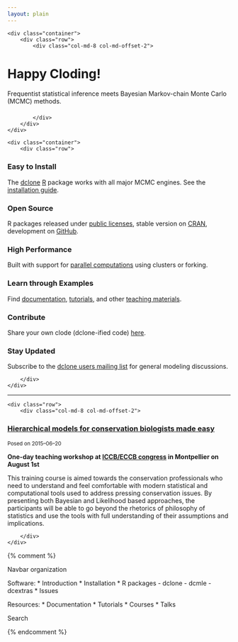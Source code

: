 ```yaml
---
layout: plain
---
```


<div class="jumbotron">
    <div class="container">
        <div class="row">
            <div class="col-md-8 col-md-offset-2">

<h1 class="title">Happy Cloding!</h1>
<p>Frequentist statistical inference meets
Bayesian Markov-chain Monte Carlo (MCMC) methods.</p>
<!-- <p><a class="btn btn-primary" href="{{ site.baseurl }}/dc.html">Learn more</a></p> -->
<h3>
<a href="https://twitter.com/datacloning"><i class="fa fa-twitter-square text-grey"></i></a>
<a href="https://github.com/datacloning/"><i class="fa fa-github-square text-grey"></i></a> 
<a href="http://datacloning.org/feed.xml"><i class="fa fa-rss-square text-grey"></i></a>
</h3>

            </div>
        </div>
    </div>
</div>

<div class="section-tout">
    <div class="container">
        <div class="row">

<div class="col-lg-4 col-sm-6">
<h3><i class="fa fa-laptop"></i> Easy to Install</h3>
<p>The <a href="http://cran.r-project.org/package=dclone">dclone</a> <a href="http://www.r-project.org">R</a> package
works with all major MCMC engines. See the <a href="{{ site.baseurl }}/install.html">installation guide</a>.</p>
</div>

<div class="col-lg-4 col-sm-6">
<h3><i class="fa fa-code"></i> Open Source</h3>
<p>R packages released under <a href="http://www.gnu.org/licenses/licenses.en.html">public licenses</a>, stable version on <a href="http://cran.r-project.org/package=dclone">CRAN</a>, development on <a href="https://github.com/datacloning/dclone">GitHub</a>.</p>
</div>

<div class="col-lg-4 col-sm-6">
<h3><i class="fa fa-flash"></i> High Performance</h3>
<p>Built with support for <a href="{{ site.baseurl }}/usage.html#high-performance-computing">parallel computations</a> using clusters or forking.</p>
</div>

<div class="col-lg-4 col-sm-6">
<h3><i class="fa fa-file-text-o"></i> Learn through Examples</h3>
<p>Find <a href="{{ site.baseurl }}/documentation.html">documentation</a>, <a href="{{ site.baseurl }}/tutorials/">tutorials</a>, and other <a href="{{ site.baseurl }}/courses/">teaching materials</a>.</p>
</div>

<div class="col-lg-4 col-sm-6">
<h3><i class="fa fa-cloud"></i> Contribute</h3>
<p>Share your own clode (dclone-ified code) <a href="https://github.com/datacloning/dcexamples">here</a>.</p>
</div>

<div class="col-lg-4 col-sm-6">
<h3><i class="fa fa-bullhorn"></i> Stay Updated</h3>
<p>Subscribe to the <a href="https://groups.google.com/forum/?fromgroups#!forum/dclone-users">dclone users mailing list</a> for general modeling discussions.</p>
</div>

        </div>
    </div>
</div>

*****************

<div class="container">
    <div class="row">
        <div class="col-md-8 col-md-offset-2">

<div class="well">
<h3><a href="{{ site.baseurl }}/courses/2015/montpellier/">Hierarchical models for conservation biologists made easy</a></h3>
<p><small>Posed on 2015&ndash;06&ndash;20</small></p>
<p><strong>One-day teaching workshop at <a href="http://www.iccb-eccb2015.org/content/pre-congress-training-workshops">ICCB/ECCB congress</a> in Montpellier on August 1st</strong></p>
<p>This training course is aimed towards the conservation professionals who need to understand and feel comfortable with modern statistical and computational tools used to address pressing conservation issues. By presenting both Bayesian and Likelihood based approaches, the participants will be able to go beyond the rhetorics of philosophy of statistics and use the tools with full understanding of their assumptions and implications.</p>
</div>

        </div>
    </div>
</div>

{% comment %}
<!-- Move old entries here. -->

Navbar organization

Software:
* Introduction
* Installation
* R packages
  - dclone
  - dcmle
  - dcextras
* Issues

Resources:
* Documentation
* Tutorials
* Courses
* Talks

Search

{% endcomment %}
